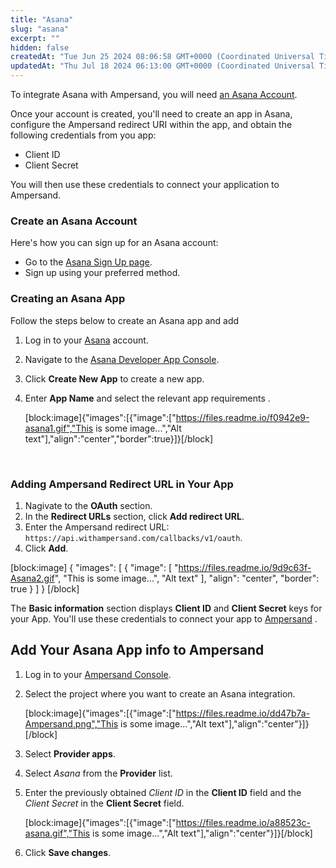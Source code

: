 ```yaml
---
title: "Asana"
slug: "asana"
excerpt: ""
hidden: false
createdAt: "Tue Jun 25 2024 08:06:58 GMT+0000 (Coordinated Universal Time)"
updatedAt: "Thu Jul 18 2024 06:13:00 GMT+0000 (Coordinated Universal Time)"
---
```

To integrate Asana with Ampersand, you will need [an Asana Account](https://asana.com/create-account). 

Once your account is created, you'll need to create an app in Asana, configure the Ampersand redirect URI within the app, and obtain the following credentials from you app:

- Client ID
- Client Secret

You will then use these credentials to connect your application to Ampersand.

### Create an Asana Account

Here's how you can sign up for an Asana account:

- Go to the [Asana Sign Up page](https://asana.com/create-account).
- Sign up using your preferred method.

### Creating an Asana App

Follow the steps below to create an Asana app and add 

1. Log in to your [Asana](https://app.asana.com/-/login?_gl=1*6sugw2*_gcl_au*MTkwOTM5OTQ5Ny4xNzE0MDIwNjA3*FPAU*MTkwOTM5OTQ5Ny4xNzE0MDIwNjA3*_ga*MzkyNTg3NTguMTcxNDAyMDYwNw..*_ga_J1KDXMCQTH*MTcxOTMyNzI3NS41LjEuMTcxOTMyNzMwNS4zMy4wLjE1MzI1OTc1NTI.*_fplc*STdUUVd6UFZ4Q0ttJTJGNU5sYnhxQXVDeENYcGtVdFZsT1M5MGVROTIxY0RBUWlaU0lObkxKMUpaM0JmZGxQeGpMRkhzb0NqYTNaVHU2RUxOcFFCMnZzVXEzNFg5aVI4N3RYZ0s2eHBnWGwzdEdtTmZBc25xNUY2NzM2MjBvcVElM0QlM0Q.)  account.

2. Navigate to the [Asana Developer App Console](https://app.asana.com/0/my-apps).

3. Click **Create New App** to create a new app.

4. Enter **App Name** and select the relevant app requirements .

   [block:image]{"images":[{"image":["https://files.readme.io/f0942e9-asana1.gif","This is some image...","Alt text"],"align":"center","border":true}]}[/block]

<br />

### Adding Ampersand Redirect URL in Your App

1. Nagivate to the **OAuth** section.
2. In the **Redirect URLs** section, click **Add redirect URL**. 
3. Enter the Ampersand redirect URL: `https://api.withampersand.com/callbacks/v1/oauth`.
4. Click **Add**.

[block:image]
{
  "images": [
    {
      "image": [
        "https://files.readme.io/9d9c63f-Asana2.gif",
        "This is some image...",
        "Alt text"
      ],
      "align": "center",
      "border": true
    }
  ]
}
[/block]


The **Basic information** section displays **Client ID** and **Client Secret** keys for your App. You'll use these credentials to connect your app to [Ampersand](https://docs.withampersand.com/docs/asana#add-your-asana-app-info-to-ampersand) . 

## Add Your Asana App info to Ampersand

1. Log in to your [Ampersand Console](https://console.withampersand.com).

2. Select the project where you want to create an Asana integration.

   [block:image]{"images":[{"image":["https://files.readme.io/dd47b7a-Ampersand.png","This is some image...","Alt text"],"align":"center"}]}[/block]

3. Select **Provider apps**.

4. Select _Asana_ from the **Provider** list.

5. Enter the previously obtained _Client ID_ in the **Client ID** field and the _Client Secret_ in the **Client Secret** field.

   [block:image]{"images":[{"image":["https://files.readme.io/a88523c-asana.gif","This is some image...","Alt text"],"align":"center"}]}[/block]

6. Click **Save changes**.
